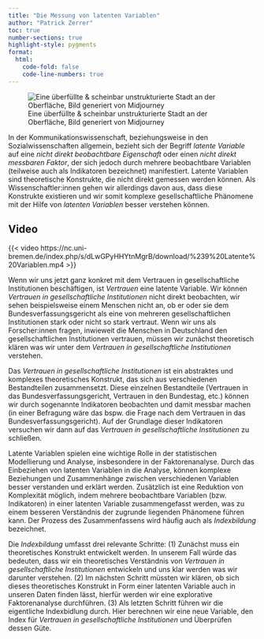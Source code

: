 ```yaml
---
title: "Die Messung von latenten Variablen"
author: "Patrick Zerrer"
toc: true
number-sections: true
highlight-style: pygments
format:
  html:
    code-fold: false
    code-line-numbers: true
---
```


![Eine überfüllte & scheinbar unstrukturierte Stadt an der Oberfläche, Bild generiert von Midjourney](Bilder/zemkipatrick_comic_style_a_crowded_city_Berlin_top_down_view_wi_b1fd8d2c-2a0f-4a76-ab4c-86e98105ee37.png)

In der Kommunikationswissenschaft, beziehungsweise in den Sozialwissenschaften allgemein, bezieht sich der Begriff *latente Variable* auf eine *nicht direkt beobachtbare Eigenschaft* oder einen *nicht direkt messbaren Faktor*, der sich jedoch durch mehrere beobachtbare Variablen (teilweise auch als Indikatoren bezeichnet) manifestiert. Latente Variablen sind theoretische Konstrukte, die nicht direkt gemessen werden können. Als Wissenschaftler:innen gehen wir allerdings davon aus, dass diese Konstrukte existieren und wir somit komplexe gesellschaftliche Phänomene mit der Hilfe von *latenten Variablen* besser verstehen können.

::: {.callout-note collapse="true" icon="false"}
## Video

{{< video https://nc.uni-bremen.de/index.php/s/dLwGPyHHYtnMgrB/download/%239%20Latente%20Variablen.mp4 >}}
:::

Wenn wir uns jetzt ganz konkret mit dem Vertrauen in gesellschaftliche Institutionen beschäftigen, ist *Vertrauen* eine latente Variable. Wir können *Vertrauen in gesellschaftliche Institutionen* nicht direkt beobachten, wir sehen beispielsweise einem Menschen nicht an, ob er oder sie dem Bundesverfassungsgericht als eine von mehreren gesellschaftlichen Institutionen stark oder nicht so stark vertraut. Wenn wir uns als Forscher:innen fragen, inwieweit die Menschen in Deutschland den gesellschaftlichen Institutionen vertrauen, müssen wir zunächst theoretisch klären was wir unter dem *Vertrauen in gesellschaftliche Institutionen* verstehen.

Das *Vertrauen in gesellschaftliche Institutionen* ist ein abstraktes und komplexes theoretisches Konstrukt, das sich aus verschiedenen Bestandteilen zusammensetzt. Diese einzelnen Bestandteile (Vertrauen in das Bundesverfassungsgericht, Vertrauen in den Bundestag, etc.) können wir durch sogenannte Indikatoren beobachten und damit messbar machen (in einer Befragung wäre das bspw. die Frage nach dem Vertrauen in das Bundesverfassungsgericht). Auf der Grundlage dieser Indikatoren versuchen wir dann auf das *Vertrauen in gesellschaftliche Institutionen* zu schließen.

Latente Variablen spielen eine wichtige Rolle in der statistischen Modellierung und Analyse, insbesondere in der Faktorenanalyse. Durch das Einbeziehen von latenten Variablen in die Analyse, können komplexe Beziehungen und Zusammenhänge zwischen verschiedenen Variablen besser verstanden und erklärt werden. Zusätzlich ist eine Reduktion von Komplexität möglich, indem mehrere beobachtbare Variablen (bzw. Indikatoren) in einer latenten Variable zusammengefasst werden, was zu einem besseren Verständnis der zugrunde liegenden Phänomene führen kann. Der Prozess des Zusammenfassens wird häufig auch als *Indexbildung* bezeichnet.

Die *Indexbildung* umfasst drei relevante Schritte: (1) Zunächst muss ein theoretisches Konstrukt entwickelt werden. In unserem Fall würde das bedeuten, dass wir ein theoretisches Verständnis von *Vertrauen in gesellschaftliche Institutionen* entwickeln und uns klar werden was wir darunter verstehen. (2) Im nächsten Schritt müssten wir klären, ob sich dieses theoretisches Konstrukt in Form einer latenten Variable auch in unseren Daten finden lässt, hierfür werden wir eine explorative Faktorenanalyse durchführen. (3) Als letzten Schritt führen wir die eigentliche Indexbidlung durch. Hier berechnen wir eine neue Variable, den Index für *Vertrauen in gesellschaftliche Institutionen* und Überprüfen dessen Güte.
